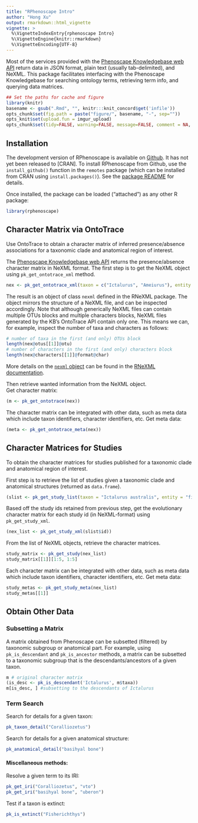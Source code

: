```yaml
---
title: "RPhenoscape Intro"
author: "Hong Xu"
output: rmarkdown::html_vignette
vignette: >
  %\VignetteIndexEntry{rphenoscape Intro}
  %\VignetteEngine{knitr::rmarkdown}
  %\VignetteEncoding{UTF-8}
---
```


Most of the services provided with the [Phenoscape Knowledgebase web API](http://kb.phenoscape.org/apidocs/) return data in JSON format, plain text (usually tab-delimited), and NeXML. This package facilitates interfacing with the Phenoscape Knowledgebase for searching ontology terms, retrieving term info, and querying data matrices.


```r
## Set the paths for cache and figure
library(knitr)
basename <- gsub(".Rmd", "", knitr:::knit_concord$get('infile')) 
opts_chunk$set(fig.path = paste("figure/", basename, "-", sep=""))
opts_knit$set(upload.fun = imgur_upload)
opts_chunk$set(tidy=FALSE, warning=FALSE, message=FALSE, comment = NA, verbose = TRUE)
```

## Installation

The development version of RPhenoscape is available on [Github](http://www.github.com/phenoscape/rphenoscape). It has not yet been released to [CRAN]. To install RPhenoscape from Github, use the `install_github()` function in the `remotes` package (which can be installed from CRAN using `install.packages()`). See the [package README](https://rphenoscape.phenoscape.org) for details.

Once installed, the package can be loaded ("attached") as any other R package:
```r
library(rphenoscape)
```

## Character Matrix via OntoTrace
Use OntoTrace to obtain a character matrix of inferred presence/absence associations for a taxonomic clade and anatomical region of interest. 

The [Phenoscape Knowledgebase web API](http://kb.phenoscape.org/apidocs/#/OntoTrace/get_ontotrace) returns the presence/absence character matrix in NeXML format. The first step is to get the NeXML object using ```pk_get_ontotrace_xml``` method. 
```r
nex <- pk_get_ontotrace_xml(taxon = c("Ictalurus", "Ameiurus"), entity = "fin spine")
```
The result is an object of class `nexml` defined in the RNeXML package. The object mirrors the structure of a NeXML file, and can be inspected accordingly. Note that although generically NeXML files can contain multiple OTUs blocks and multiple characters blocks, NeXML files generated by the KB's OntoTrace API contain only one. This means we can, for example, inspect the number of taxa and characters as follows:
```r
# number of taxa in the first (and only) OTUs block
length(nex@otus[[1]]@otu)
# number of characters in the first (and only) characters block
length(nex@characters[[1]]@format@char)
```

More details on the [`nexml` object] can be found in the [RNeXML documentation].

Then retrieve wanted information from the NeXML object.  
Get character matrix:
```r
(m <- pk_get_ontotrace(nex))
```
The character matrix can be integrated with other data, such as meta data which include taxon identifiers, character identifiers, etc.
Get meta data:
```r
(meta <- pk_get_ontotrace_meta(nex))
```

## Character Matrices for Studies
To obtain the character matrices for studies published for a taxonomic clade and anatomical region of interest.

First step is to retrieve the list of studies given a taxonomic clade and anatomical structures (returned as ```data.frame```).
```r
(slist <- pk_get_study_list(taxon = "Ictalurus australis", entity = "fin"))
```

Based off the study ids retained from previous step, get the evolutionary character matrix for each study id (in NeXML-format) using ```pk_get_study_xml```.
```r
(nex_list <- pk_get_study_xml(slist$id))
```

From the list of NeXML objects, retrieve the character matrices.
```r
study_matrix <- pk_get_study(nex_list)
study_matrix[[1]][1:5, 1:5]
```

Each character matrix can be integrated with other data, such as meta data which include taxon identifiers, character identifiers, etc.
Get meta data:
```r
study_metas <- pk_get_study_meta(nex_list)
study_metas[[1]]
```

## Obtain Other Data
### Subsetting a Matrix
A matrix obtained from Phenoscape can be subsetted (filtered) by taxonomic subgroup or anatomical part. For example, using ```pk_is_descendant``` and ```pk_is_ancestor``` methods, a matrix can be subsetted to a taxonomic subgroup that is the descendants/ancestors of a given taxon.
```r
m # original character matrix
(is_desc <- pk_is_descendant('Ictalurus', m$taxa))
m[is_desc, ] #subsetting to the descendants of Ictalurus
```

### Term Search

Search for details for a given taxon:
```r
pk_taxon_detail("Coralliozetus")
```

Search for details for a given anatomical structure:
```r
pk_anatomical_detail("basihyal bone")
```


#### Miscellaneous methods:
Resolve a given term to its IRI:
```r
pk_get_iri("Coralliozetus", "vto")
pk_get_iri("basihyal bone", "uberon")
```

Test if a taxon is extinct:
```r
pk_is_extinct("Fisherichthys")
```

[`nexml` object]: https://docs.ropensci.org/RNeXML/reference/nexml-class.html
[RNeXML documentation]: https://docs.ropensci.org/RNeXML

